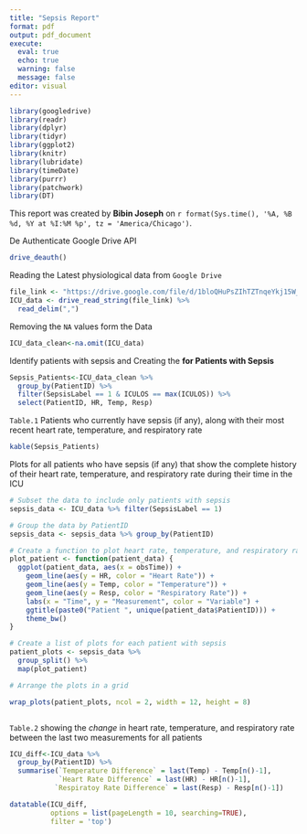 ```yaml
---
title: "Sepsis Report"
format: pdf
output: pdf_document
execute: 
  eval: true
  echo: true
  warning: false
  message: false
editor: visual
---
```


```r
library(googledrive)
library(readr)
library(dplyr)
library(tidyr)
library(ggplot2)
library(knitr)
library(lubridate)
library(timeDate)
library(purrr)
library(patchwork)
library(DT)
```

This report was created by **Bibin Joseph** on `r format(Sys.time(), '%A, %B %d, %Y at %I:%M %p', tz = 'America/Chicago')`.

De Authenticate Google Drive API

```r
drive_deauth()
```

Reading the Latest physiological data from `Google Drive`

```r
file_link <- "https://drive.google.com/file/d/1bloQHuPsZIhTZTnqeYkj15W_gSmKtHOd"
ICU_data <- drive_read_string(file_link) %>% 
  read_delim(",")

```

Removing the `NA` values form the Data

```r

ICU_data_clean<-na.omit(ICU_data)

```

Identify patients with sepsis and Creating the **for Patients with Sepsis**

```r

Sepsis_Patients<-ICU_data_clean %>% 
  group_by(PatientID) %>% 
  filter(SepsisLabel == 1 & ICULOS == max(ICULOS)) %>% 
  select(PatientID, HR, Temp, Resp)

```

`Table.1` Patients who currently have sepsis (if any), along with their most recent heart rate, temperature, and respiratory rate

```r
kable(Sepsis_Patients)
```

Plots for all patients who have sepsis (if any) that show the complete history of their heart rate, temperature, and respiratory rate during their time in the ICU

```r

# Subset the data to include only patients with sepsis
sepsis_data <- ICU_data %>% filter(SepsisLabel == 1)

# Group the data by PatientID
sepsis_data <- sepsis_data %>% group_by(PatientID)

# Create a function to plot heart rate, temperature, and respiratory rate for a single patient
plot_patient <- function(patient_data) {
  ggplot(patient_data, aes(x = obsTime)) +
    geom_line(aes(y = HR, color = "Heart Rate")) +
    geom_line(aes(y = Temp, color = "Temperature")) +
    geom_line(aes(y = Resp, color = "Respiratory Rate")) +
    labs(x = "Time", y = "Measurement", color = "Variable") +
    ggtitle(paste0("Patient ", unique(patient_data$PatientID))) +
    theme_bw()
}

# Create a list of plots for each patient with sepsis
patient_plots <- sepsis_data %>% 
  group_split() %>% 
  map(plot_patient)

# Arrange the plots in a grid

wrap_plots(patient_plots, ncol = 2, width = 12, height = 8) 



```

`Table.2` showing the *change* in heart rate, temperature, and respiratory rate between the last two measurements for all patients

```r

ICU_diff<-ICU_data %>%
  group_by(PatientID) %>%
  summarise(`Temperature Difference` = last(Temp) - Temp[n()-1],
            `Heart Rate Difference` = last(HR) - HR[n()-1],
           `Respiratoy Rate Difference` = last(Resp) - Resp[n()-1])

datatable(ICU_diff, 
          options = list(pageLength = 10, searching=TRUE),
          filter = 'top')

```
